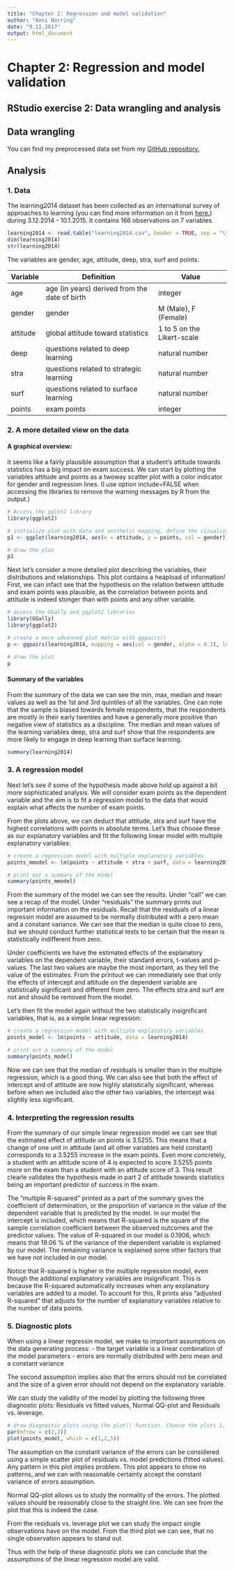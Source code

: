 ```yaml
---
title: "Chapter 2: Regression and model validation"
author: "Anni Norring"
date: "9.11.2017"
output: html_document
---
```


# Chapter 2: Regression and model validation

## RStudio exercise 2: Data wrangling and analysis

## Data wrangling

You can find my preprocessed data set from my [GitHub repository.](https://github.com/anorring/IODS-project)

## Analysis

### 1. Data

The learning2014 dataset has been collected as an international survey of approaches to learning (you can find more information on it from [here.](http://www.helsinki.fi/~kvehkala/JYTmooc/JYTOPKYS3-meta.txt)) during 3.12.2014 - 10.1.2015. It contains 166 observations on 7 variables. 

```r
learning2014 <- read.table("learning2014.csv", header = TRUE, sep = "\t")
dim(learning2014)
str(learning2014)
```

The variables are gender, age, attitude, deep, stra, surf and points. 

|Variable|Definition|Value|
|---|---|---|
|age|age (in years) derived from the date of birth|integer|
|gender|gender| M (Male), F (Female)|
|attitude|global attitude toward statistics|1 to 5 on the Likert-scale|
|deep|questions related to deep learning|natural number|
|stra|questions related to strategic learning|natural number|
|surf|questions related to surface learning|natural number|
|points|exam points|integer|



### 2. A more detailed view on the data

#### A graphical overview:

It seems like a fairly plausible assumption that a student's attitude towards statistics has a big impact on exam success. We can start by plotting the variables attitude and points as a twoway scatter plot with a color indicator for gender and regression lines. (I use option include=FALSE when accessing the libraries to remove the warning messages by R from the output.)

```r
# Access the gglot2 library
library(ggplot2)
```


```r

# initialize plot with data and aesthetic mapping, define the visualization type (points), add a regression line and add a main title:
p1 <- ggplot(learning2014, aes(x = attitude, y = points, col = gender)) + geom_point() + geom_smooth(method = "lm")  + ggtitle("Student's attitude versus exam points")

# draw the plot
p1
```



Next let's consider a more detailed plot describing the variables, their distributions and relationships. This plot contains a heapload of information! First, we can infact see that the hypothesis on the relation between attitude and exam points was plausible, as the correlation between points and attitude is indeed stonger than with points and any other variable.  

```r
# access the GGally and ggplot2 libraries
library(GGally)
library(ggplot2)
```


```r
# create a more advanced plot matrix with ggpairs()
p <- ggpairs(learning2014, mapping = aes(col = gender, alpha = 0.3), lower = list(combo = wrap("facethist", bins = 20)))

# draw the plot
p

```


#### Summary of the variables

From the summary of the data we can see the min, max, median and mean values as well as the 1st and 3rd quintiles of all the variables. One can note that the sample is biased towards female respondents, that the respondents are mostly in their early twenties and have a generally more positive than negative view of statistics as a discipline. The median and mean values of the learning variables deep, stra and surf show that the respondents are more likely to engage in deep learning than surface learning.

```r
summary(learning2014)
```


### 3. A regression model

Next let's see if some of the hypothesis made above hold up against a bit more sophisticated analysis. We will consider exam points as the dependent variable and the aim is to fit a regression model to the data that would explain what affects the number of exam points.

From the plots above, we can deduct that attitude, stra and surf have the highest correlations with points in absolute terms. Let's thus choose these as our explanatory variables and fit the following linear model with multiple explanatory variables:

```r
# create a regression model with multiple explanatory variables
points_mmodel <- lm(points ~ attitude + stra + surf, data = learning2014)

# print out a summary of the model
summary(points_mmodel)

```

From the summary of the model we can see the results. Under "call" we can see a recap of the model. Under "residuals" the summary prints out important information on the residuals. Recall that the residuals of a linear regressin model are assumed to be normally distributed with a zero mean and a constant variance. We can see that the median is quite close to zero, but we should conduct further statistical tests to be certain that the mean is statistically indifferent from zero. 

Under coefficients we have the estimated effects of the explanatory variables on the dependent variable, their standard errors, t-values and p-values. The last two values are maybe the most important, as they tell the value of the estimates. From the printout we can immediately see that only the effects of intercept and attitude on the dependent variable are statistically significant and different from zero. The effects stra and surf are not and should be removed from the model. 

Let's then fit the model again without the two statistically insignificant variables, that is, as a simple linear regression:

```r
# create a regression model with multiple explanatory variables
points_model <- lm(points ~ attitude, data = learning2014)

# print out a summary of the model
summary(points_model)
```

Now we can see that the median of residuals is smaller than in the multiple regression, which is a good thing. We can also see that both the effect of intercept and of attitude are now highly statistically significant, whereas before when we included also the other two variables, the intercept was slightly less significant.


### 4. Interpreting the regression results

From the summary of our simple linear regression model we can see that the estimated effect of attitude on points is 3.5255. This means that a change of one unit in attitude (and all other variables are held constant) corresponds to a 3.5255 increase in the exam points. Even more concretely, a student with an attitude score of 4 is expected to score 3.5255 points more on the exam than a student with an attitude score of 3. This result clearle validates the hypothesis made in part 2 of attitude towards statistics being an important predictor of success in the exam. 

The "multiple R-squared" printed as a part of the summary gives the coefficient of determination, or the proportion of variance in the value of the dependent variable that is predicted by the model. In our model the intercept is included, which means that R-squared is the square of the sample correlation coefficient between the observed outcomes and the predictor values. The value of R-squared in our model is 0.1906, which means that 19.06 % of the variance of the dependent variable is explained by our model. The remaining variance is explained some other factors that we have not included in our model. 

Notice that R-squared is higher in the multiple regression model, even though the additional explanatory variables are insignificant. This is because the R-squared automatically increases when any explanatory  variables are added to a model. To account for this, R prints also "adjusted R-squared" that adjusts for the number of explanatory variables relative to the number of data points. 


### 5. Diagnostic plots

When using a linear regressin model, we make to important assumptions on the data generating process:
- the target variable is a linear combination of the model parameters
- errors are normally distributed with zero mean and a constant variance

The second assumption implies also that the errors should not be correlated and the size of a given error should not depend on the explanatory variable.

We can study the validity of the model by plotting the following three diagnostic plots: Residuals vs fitted values, Normal QQ-plot and Residuals vs. leverage. 

```r
# draw diagnostic plots using the plot() function. Choose the plots 1, 2 and 5
par(mfrow = c(2,2))
plot(points_model, which = c(1,2,5))

```

The assumption on the constant variance of the errors can be considered using a simple scatter plot of residuals vs. model predictions (fitted values). Any pattern in this plot implies problem. This plot appears to show no patterns, and we can with reasonable certainty accept the constant variance of errors assumption.

Normal QQ-plot allows us to study the normality of the errors. The plotted values should be reasonably close to the straight line. We can see from the plot that this is indeed the case. 

From the residuals vs. leverage plot we can study the impact single observations have on the model. From the third plot we can see, that no single observation appears to stand out.

Thus with the help of these diagnostic plots we can conclude that the assumptions of the linear regression model are valid. 












